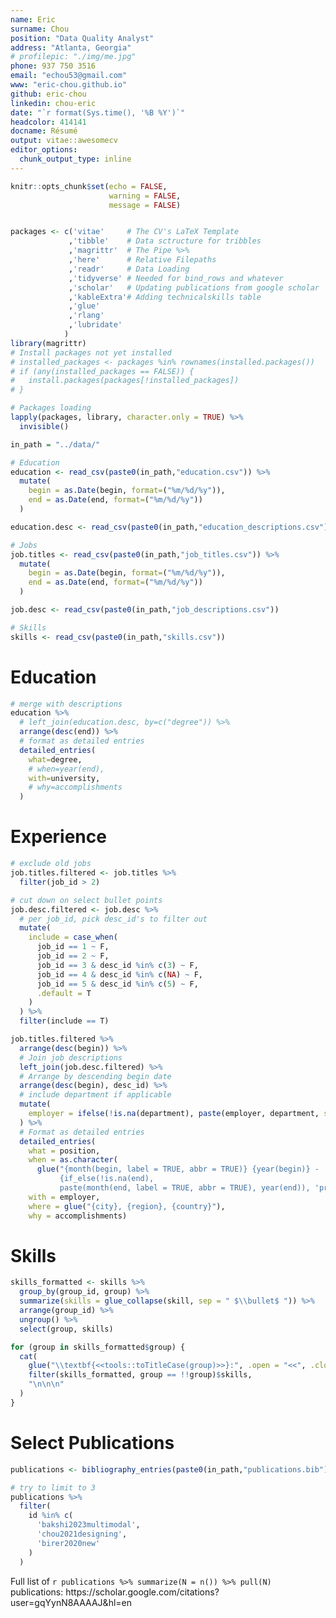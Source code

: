 ```yaml
---
name: Eric
surname: Chou
position: "Data Quality Analyst"
address: "Atlanta, Georgia"
# profilepic: "./img/me.jpg"
phone: 937 750 3516
email: "echou53@gmail.com"
www: "eric-chou.github.io"
github: eric-chou
linkedin: chou-eric
date: "`r format(Sys.time(), '%B %Y')`"
headcolor: 414141
docname: Résumé
output: vitae::awesomecv
editor_options: 
  chunk_output_type: inline
---
```


```r
knitr::opts_chunk$set(echo = FALSE,
                      warning = FALSE,
                      message = FALSE)


packages <- c('vitae'     # The CV's LaTeX Template
             ,'tibble'    # Data sctructure for tribbles
             ,'magrittr'  # The Pipe %>%
             ,'here'      # Relative Filepaths
             ,'readr'     # Data Loading
             ,'tidyverse' # Needed for bind_rows and whatever
             ,'scholar'   # Updating publications from google scholar
             ,'kableExtra'# Adding technicalskills table
             ,'glue'
             ,'rlang'
             ,'lubridate'
            )
library(magrittr)
# Install packages not yet installed
# installed_packages <- packages %in% rownames(installed.packages())
# if (any(installed_packages == FALSE)) {
#   install.packages(packages[!installed_packages])
# }

# Packages loading
lapply(packages, library, character.only = TRUE) %>%
  invisible()
```

```r
in_path = "../data/"

# Education
education <- read_csv(paste0(in_path,"education.csv")) %>%
  mutate(
    begin = as.Date(begin, format=("%m/%d/%y")),
    end = as.Date(end, format=("%m/%d/%y"))
  )

education.desc <- read_csv(paste0(in_path,"education_descriptions.csv"))

# Jobs
job.titles <- read_csv(paste0(in_path,"job_titles.csv")) %>%
  mutate(
    begin = as.Date(begin, format=("%m/%d/%y")),
    end = as.Date(end, format=("%m/%d/%y"))
  )

job.desc <- read_csv(paste0(in_path,"job_descriptions.csv"))

# Skills
skills <- read_csv(paste0(in_path,"skills.csv"))
```

# Education

```r
# merge with descriptions
education %>%
  # left_join(education.desc, by=c("degree")) %>%
  arrange(desc(end)) %>%
  # format as detailed entries 
  detailed_entries(
    what=degree,
    # when=year(end),
    with=university,
    # why=accomplishments
  )
```

# Experience

```r
# exclude old jobs
job.titles.filtered <- job.titles %>%
  filter(job_id > 2)

# cut down on select bullet points
job.desc.filtered <- job.desc %>%
  # per job_id, pick desc_id's to filter out
  mutate(
    include = case_when(
      job_id == 1 ~ F,
      job_id == 2 ~ F,
      job_id == 3 & desc_id %in% c(3) ~ F,
      job_id == 4 & desc_id %in% c(NA) ~ F,
      job_id == 5 & desc_id %in% c(5) ~ F,
      .default = T
    )
  ) %>%
  filter(include == T)

job.titles.filtered %>% 
  arrange(desc(begin)) %>% 
  # Join job descriptions
  left_join(job.desc.filtered) %>% 
  # Arrange by descending begin date
  arrange(desc(begin), desc_id) %>% 
  # include department if applicable 
  mutate(
    employer = ifelse(!is.na(department), paste(employer, department, sep=", "), employer)
  ) %>%
  # Format as detailed entries
  detailed_entries(
    what = position,
    when = as.character(
      glue("{month(begin, label = TRUE, abbr = TRUE)} {year(begin)} - 
           {if_else(!is.na(end), 
           paste(month(end, label = TRUE, abbr = TRUE), year(end)), 'present')}")),
    with = employer,
    where = glue("{city}, {region}, {country}"),
    why = accomplishments) 
```

# Skills

```r
skills_formatted <- skills %>% 
  group_by(group_id, group) %>% 
  summarize(skills = glue_collapse(skill, sep = " $\\bullet$ ")) %>%
  arrange(group_id) %>%
  ungroup() %>%
  select(group, skills)
```

```r
for (group in skills_formatted$group) {
  cat(
    glue("\\textbf{<<tools::toTitleCase(group)>>}:", .open = "<<", .close = ">>"),
    filter(skills_formatted, group == !!group)$skills,
    "\n\n\n"
  )
}
```


# Select Publications

```r
publications <- bibliography_entries(paste0(in_path,"publications.bib")) %>% arrange(desc(issued))

# try to limit to 3
publications %>%
  filter(
    id %in% c(
      'bakshi2023multimodal',
      'chou2021designing',
      'birer2020new'
    )
  )
```

Full list of `r publications %>% summarize(N = n()) %>% pull(N)` publications: https://scholar.google.com/citations?user=gqYynN8AAAAJ&hl=en
